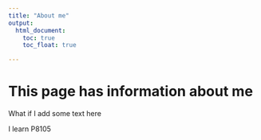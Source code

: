 ```yaml
---
title: "About me"
output: 
  html_document:
    toc: true
    toc_float: true

---
```


# This page has information about me

What if I add some text here

I learn P8105
